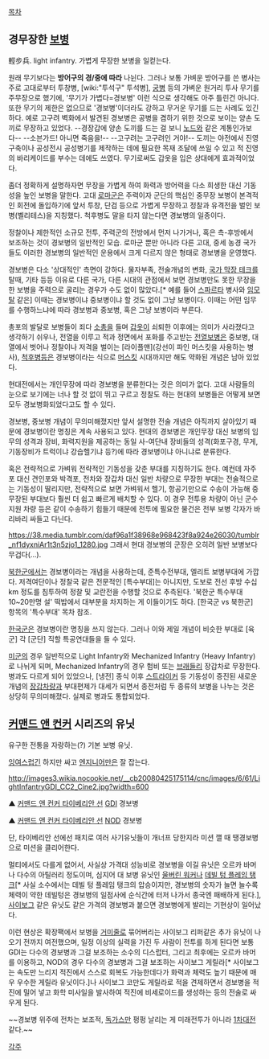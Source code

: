 [[목차]]

== 경무장한 [[보병]] ==
輕步兵. light infantry. 가볍게 무장한 보병을 일컫는다.

원래 무기보다는 '''방어구의 경/중에 따라''' 나뉜다. 그러나 보통 가벼운 방어구를 쓴 병사는 주로 고대로부터 투창병, [wiki:"투석구" 투석병], [[궁병]] 등의 가벼운 원거리 투사 무기를 주무장으로 했기에, '무기가 가볍다=경보병' 이런 식으로 생각해도 아주 틀린건 아니다. 또한 무기의 제한은 없으므로 '경보병'이더라도 강하고 무거운 무기를 드는 사례도 있긴 하다. 예로 고구려 벽화에서 발견된 경보병은 공병을 겸하기 위한 것으로 보이는 양손 도끼로 무장하고 있었다. --경장갑에 양손 도끼를 드는 걸 보니 [[노드]]와 같은 계통인가보다-- --소븐가드! 아니면 죽음을!-- --고구려는 고구려인 거야!-- 도끼는 야전에서 진영 구축이나 공성전시 공성병기를 제작하는 데에 필요한 목재 조달에 쓰일 수 있고 적 진영의 바리케이드를 부수는 데에도 쓰였다. 무기로써도 갑옷을 입은 상대에게 효과적이었다.

좀더 정확하게 설명하자면 무장을 가볍게 하여 화력과 방어력을 다소 희생한 대신 기동성을 높인 보병을 말한다. 고대 [[로마]]군은 주력이자 군단의 핵심인 중무장 보병이 본격적인 회전에 돌입하기에 앞서 투창, 단검 등으로 가볍게 무장하고 정찰과 유격전을 벌인 보병(벨리테스)을 지칭했다. 척후병도 말을 타지 않는다면 경보병의 일종이다.

정찰이나 제한적인 소규모 전투, 주력군의 전방에서 먼저 나가거나, 혹은 측-후방에서 보조하는 것이 경보병의 일반적인 모습. 로마군 뿐만 아니라 다른 고대, 중세 농경 국가들도 이러한 경보병의 일반적인 운용에서 크게 다르지 않은 형태로 경보병을 운영했다.

경보병은 다소 '상대적인' 측면이 강하다. 물자부족, 전술개념의 변화, [[국가 막장 테크]]를 탈때, 기타 등등 이유로 다른 국가, 다른 시대의 관점에서 보면 경보병만도 못한 무장을 한 보병을 주력으로 굴리는 경우가 수도 없이 많았다.[* 예를 들어 [[스파르타]] 병사와 [[임모탈]] 같은] 이때는 경보병이냐 중보병이냐 할 것도 없이 그냥 보병이다. 이때는 어떤 임무를 수행하느냐에 따라 경보병과 중보병, 혹은 그냥 보병이라 부른다.

총포의 발달로 보병들이 죄다 [[소총]]을 들며 [[갑옷]]이 쇠퇴한 이후에는 의미가 사라졌다고 생각하기 쉬우나, 전열을 이루고 적과 정면에서 포화를 주고받는 [[전열보병]]은 중보병, 대열에서 벗어나 정찰이나 저격을 벌이는 [라이플맨](강선이 파인 머스킷을 사용하는 병사), [[척후병]]등은 경보병이라는 식으로 [[머스킷]] 시대까지만 해도 약화된 개념은 남아 있었다.

현대전에서는 개인무장에 따라 경보병을 분류한다는 것은 의미가 없다. 고대 사람들의 눈으로 보기에는 너나 할 것 없이 뛰고 구르고 정찰도 하는 현대의 보병들은 어떻게 보면 모두 경보병화되었다고도 할 수 있다. 

경보병, 중보병 개념이 무의미해졌지만 앞서 설명한 전술 개념은 아직까지 살아있기 때문에 경보병이란 명칭은 계속 사용되고 있다. 현대의 경보병은 개인무장 대신 보병의 임무의 성격과 장비, 화력지원을 제공하는 동일 사-여단내 장비들의 성격(화포구경, 무게, 기동장비가 트럭이냐 강습헬기냐 등?)에 따라 경보병이냐 아니냐로 분류한다. 

혹은 전략적으로 가벼워 전략적인 기동성을 갖춘 부대를 지칭하기도 한다. 예컨데 자주포 대신 견인포와 박격포, 전차와 장갑차 대신 일반 차량으로 무장한 부대는 전술적으로는 기동성이 딸리지만, 전략적으로 보면 가벼워서 헬기, 항공기만으로 수송이 가능해 중무장된 부대보다 훨씬 더 쉽고 빠르게 배치할 수 있다. 이 경우 전투용 차량이 아닌 군수 지원 차량 등은 같이 수송하기 힘들기 때문에 전투에 필요한 물건은 전부 보병 각자가 바리바리 싸들고 다닌다. 

https://38.media.tumblr.com/daf96a1f38968e968423f8a924e26030/tumblr_nf1dyxniAr1t3n5zjo1_1280.jpg
그래서 현대 경보병의 군장은 오히려 일반 보병보다 무겁다(…).

[[북한군]]에서는 경보병이라는 개념을 사용하는데, 준특수전부대, 엘리트 보병부대에 가깝다. 저격여단이나 정찰국 같은 전문적인 [특수부대]는 아니지만, 도보로 전선 후방 수십 km 정도를 침투하여 정찰 및 교란전을 수행할 것으로 추측된다. '북한군 특수부대 10~20만명 설' 떡밥에서 대부분을 차지하는 게 이들이기도 하다. [한국군 vs 북한군] 항목의 '특수부대' 목차 참조.

[[한국군]]은 경보병이란 명칭을 쓰지 않는다. 그러나 이와 제일 개념이 비슷한 부대로 [육군] 각 [군단] 직할 특공연대들을 들 수 있다. 

[[미군]]의 경우 일반적으로 Light Infantry와 Mechanized Infantry (Heavy Infantry)로 나뉘게 되며, Mechanized Infantry의 경우 험비 또는 [[브래들리]] 장갑차로 무장한다. 병과도 다르게 되어 있었으나, [냉전] 종식 이후 [[스트라이커]] 등 기동성이 증진된 새로운 개념의 [[장갑차]]량과 부대편제가 대세가 되면서 종전처럼 두 종류의 보병을 나누는 것은 상당히 무의미해졌다. 실제로 병과도 통합되었다.

== [[커맨드 앤 컨커]] 시리즈의 유닛 ==
유구한 전통을 자랑하는(?) 기본 보병 유닛.

[[잉여]]스럽긴 하지만 싸고 [[엔지니어]]만은 잘 잡는다.

http://images3.wikia.nocookie.net/__cb20080425175114/cnc/images/6/61/LightInfantryGDI_CC2_Cine2.jpg?width=600

▲ [[커맨드 앤 컨커 타이베리안 선]] [[GDI]] 경보병


{{{#!html
<iframe width="560" height="315" src="http://www.youtube.com/embed/oXxjBKUJSy0" frameborder="0" allowfullscreen></iframe>}}}

▲ [[커맨드 앤 컨커 타이베리안 선]] [[NOD]] 경보병

단, 타이베리안 선에선 패치로 여러 사기유닛들이 개너프 당한지라 미션 깰 때 땡경보병으로 미션을 클리어한다.

멀티에서도 다를게 없어서, 사실상 가격대 성능비로 경보병을 이길 유닛은 오르카 바머나 다수의 아틸러리 정도이며, 심지어 대 보병 유닛인 [[울버린 워커]]나 [[데빌 텅 플레임 탱크]][* 사실 소수에서는 데빌 텅 플레임 탱크의 압승이지만, 경보병의 숫자가 늘면 늘수록 체력이 약한 데빌텅은 경보병의 일점사에 순식간에 터저 나가서 종국엔 패배하게 된다.], [[사이보그]] 같은 유닛도 같은 가격의 경보병과 붙으면 경보병에게 발리는 기현상이 일어났다.

이런 현상은 확장팩에서 보병을 [[거미줄]]로 묶어버리는 사이보그 리퍼같은 추가 유닛이 나오기 전까지 여전했으며, 일정 이상의 실력을 가진 두 사람이 전투를 하게 된다면 보통 GDI는 다수의 경보병과 그걸 보조하는 소수의 디스럽터, 그리고 최후에는 오르카 바머를 이용하고, NOD의 경우 다수의 경보병과 그걸 보조하는 사이보그 게릴라[* 사이보그는 속도만 느리지 적진에서 스스로 회복도 가능한데다가 화력과 체력도 높기 때문에 매우 우수한 게릴라 유닛이다.]나 사이보그 코만도 게릴라로 적을 견제하면서 경보병을 적진에 밀어 넣고 화학 미사일을 발사하여 적진에 비세로이드를 생성하는 등의 전술로 싸우게 된다. 

~~경보병 위주에 전차는 보조적, [[독가스]]만 펑펑 날리는 게 미래전투가 아니라 [[1차대전]] 같다.~~

[[각주]]
